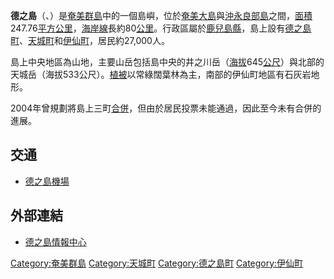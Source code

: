 {{coord|27|49|12|N|128|55|56|E|region:JP-47|display=title}}
{{Infobox islands
|name = 德之島
| image name  = Tokunoshima zenkei.jpg
| image caption  = 
|locator map   = {{Location map
|Japan Okinawa
|label    = 德之島
|lat_deg  = 27
|lat_min  = 49
|lat_sec  = 12
|lon_deg  = 128
|lon_min  = 55
|lon_sec  = 56
|position = left
|width    = 250
|float    = right
|caption  = 德之島的位置
}}
|area km2 = 247.77
|coastline km = 80
|elevation m = 645
|highest mount= 井之川岳
|archipelago = [[奄美群島|奄美群島]]
|waterbody = [[東中國海|東中國海]]、[[太平洋|太平洋]]
|country admin divisions title = 行政歸屬
|country 1 admin divisions = {{JPN}}[[鹿兒島縣|鹿兒島縣]][[大島郡|大島郡]]
| population       = 27,000
| population as of = 2017
| density_km2      = 
}}
'''德之島'''（{{jpn|j=徳之島|hg=とくのしま|rm=Tokuno-shima}}、{{ryu|r=德之島|kn=トゥクヌシマ|rm=Thukunu-sima}}）是[[奄美群島|奄美群島]]中的一個島嶼，位於[[奄美大島|奄美大島]]與[[沖永良部島|沖永良部島]]之間，[[面積|面積]]247.76[[平方公里|平方公里]]，[[海岸線|海岸線]]長約80[[公里|公里]]。行政區屬於[[鹿兒島縣|鹿兒島縣]]，島上設有[[德之島町|德之島町]]、[[天城町|天城町]]和[[伊仙町|伊仙町]]，居民約27,000人。

島上中央地區為山地，主要山岳包括島中央的井之川岳（[[海拔|海拔]]645[[公尺|公尺]]）與北部的天城岳（海拔533公尺）。[[植被|植被]]以常綠闊葉林為主，南部的伊仙町地區有石灰岩地形。

2004年曾規劃將島上三町[[市町村合併|合併]]，但由於居民投票未能通過，因此至今未有合併的進展。

==交通==
* [[德之島機場|德之島機場]]

==外部連結==
* {{Ja icon}} [http://www.tokunosima-jc.com/ 德之島情報中心] {{Wayback|url=http://www.tokunosima-jc.com/ |date=20210613071526 }}
{{奄美群島}}
{{Authority control}}
{{japan-geo-stub}}

{{DEFAULTSORT:Tokunojima}}

[[Category:奄美群島|Category:奄美群島]]
[[Category:天城町|Category:天城町]]
[[Category:德之島町|Category:德之島町]]
[[Category:伊仙町|Category:伊仙町]]